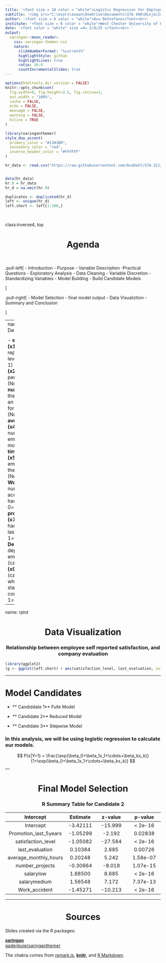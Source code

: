 ---
title: '<font size = 10 color = "white">Logistic Regression for Employee Turnover Rates</font><br>'
subtitle: '<img src="C:\Users\avaan\OneDrive\Documents\STA 490\Ninja\Images\logo_1.png" width=100 height=100><img src="C:\Users\avaan\OneDrive\Documents\STA 490\Ninja\Images\RMarkdown-logo.png" width=90 height=100> <img src="C:\Users\avaan\OneDrive\Documents\STA 490\Ninja\Images\xaringan-logo.png" width=90 height=100>'
author: '<font size = 6 color = "white">Ava DeStefano</font><br>'
institute: '<font size = 6 color = "white">West Chester University of Pennsylvania</font><br> '
date: '<font color = "white" size =4> 2/9/25 </font><br> ' 
output:
  xaringan::moon_reader:
    css: xaringan-themer.css
    nature:
      slideNumberFormat: "%current%"
      highlightStyle: github
      highlightLines: true
      ratio: 16:9
      countIncrementalSlides: true
---

```{r setup, include=FALSE}
options(htmltools.dir.version = FALSE)
knitr::opts_chunk$set(
  fig.width=9, fig.height=3.5, fig.retina=3,
  out.width = "100%",
  cache = FALSE,
  echo = FALSE,
  message = FALSE, 
  warning = FALSE,
  hiline = TRUE
)
```

```{r xaringan-themer, include=FALSE, warning=FALSE}
library(xaringanthemer)
style_duo_accent(
  primary_color = "#1381B0",
  secondary_color = "red",
  inverse_header_color = "#FFFFFF"
)
```

```{r}
hr_data <- read.csv("https://raw.githubusercontent.com/AvaDeSt/STA-321/refs/heads/main/HR_comma_sep.csv", header = TRUE)


data(hr_data)           
hr.0 = hr_data    
hr_d = na.omit(hr.0)

duplicates <- duplicated(hr_d)
left <- unique(hr_d)
left.short <- left[1:100,]
  
  
```

class:inverse4, top

<h1 align="center"> Agenda</h1>
<BR>

.pull-left[
- Introduction
   - Purpose
   - Variable Description
   -Practical Questions
- Exploratory Analysis
   - Data Cleaning
   - Variable Discretion
   - Standardizing Variables
- Model Building
   - Build Candidate Models
  
]

.pull-right[
- Model Selection
   - final model output
   - Data Visualiztion
- Summary and Conclusion

]

---
<h1 align="left"> Introduction</h1>

This data set was obtained from **kaggle.com**. The data set contains information on several thousand employees from an unnamed company. Since no details are given about the company, it cannot be said how exactly the data was collected. The response variable we are trying to predict is whether or no an employee stays at or leaves the company. 




- **Explanatory Variables**: variables that relate to the subject's work life

- **Response variable**: Employee turnover


---
name: Variable Descriptions

<h1 align="left"> Variable Descriptions</h1> 

- **satisfaction_level (x1)** the employees self reported satisfaction level. (Numeric from 0-1)
- **last_evaluation (x2)** the employees last performance review. (Numeric from 0-1)
- **number_project (x3)** the number of projects an employee has done for the company. (Numeric)
- **average_monthly_hours (x4)** the average number of hours an employee works per month. (Numeric)
- **time_spend_company (x5)** how long the employee has worked at the company in years. (Numeric)
- **Work_accident (x6)** number of work related accidents the employee has had. (Binary, 1=yes, 0=no)
- **promotion_last_5years (x7)** Has the employee had a promotion in the last 5 years? (Binary 1=yes, 0=n0)
- **Department (x8)** the department the employee is in. (categorical)
- **Salary (x9)** salary level. (categorical)
- **left (y)** whether the employee stays at or leaves the company (0=stay, 1=leave)

---

name: rplot

<h1 align="center"> Data Visualization</h1>

<h3 align="center"> Relationship between employee self reported satisfaction, and company evaluation</h3>


```{r plot-example, fig.align='center', out.height="80%", out.width="80%"}
library(ggplot2)
(g <- ggplot(left.short) + aes(satisfaction_level, last_evaluation, color = Department) + geom_point())
```


---

<h1 align="left"> Model Candidates</h1>

- ** Candiddate 1** Fulle Model

- ** Candidate 2** Reduced Model

- ** Candidate 3** Stepwise Model



<h3 align="left"> In this analysis, we will be using logistic regression to calculate our models.</h3>
$$
P(x|Y=1) = \frac{\exp(\beta_0+\beta_1x_1+\cdots+\beta_kx_k)}{1+\exp(\beta_0+\beta_1x_1+\cdots+\beta_kx_k)}
$$
---

<h1 align="center"> Final Model Selection</h1>

<h3 align="center"> R Summary Table for Candidate 2</h3>


|  Intercept   |   Estimate    |         z-value   |      p-value           |
|:----------:|:------------:|:-------------------:|:--------------------:|
| Intercept  |-3.42111   |-15.999  |  < 2e-16     |
| Promotion_last_5years  | -1.05299   | -2.192 |  0.02838   |
|satisfaction_level| -1.05082| -27.584| < 2e-16|
| last_evaluation |0.10384 |2.685 |0.00726 |
|average_monthly_hours |0.20248 |5.242 |1.58e-07 |
|number_projects |-0.30664 |-8.018 | 1.07e-15|
|salarylow |1.88500 |8.685 |< 2e-16 |
|salarymedium |1.56548 | 7.172 |7.37e-13 |
|Work_accident |-1.45271 |-10.213  |< 2e-16 |




---

<h1 align="center"> Sources</h1>


Slides created via the R packages:

[**xaringan**](https://github.com/yihui/xaringan)<br>
[gadenbuie/xaringanthemer](https://github.com/gadenbuie/xaringanthemer)

The chakra comes from [remark.js](https://remarkjs.com), [**knitr**](http://yihui.name/knitr), and [R Markdown](https://rmarkdown.rstudio.com).


